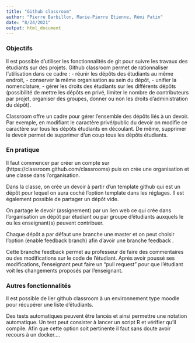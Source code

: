```yaml
---
title: "Github classroom"
author: "Pierre Barbillon, Marie-Pierre Etienne, Rémi Patin"
date: "8/24/2021"
output: html_document
---
```



### Objectifs

Il est possible d'utiliser les fonctionnalités de git pour suivre les travaux des étudiants sur des projets. Github classroom permet de rationnaliser l'utilisation dans ce cadre :
  - réunir les dépôts des étudiants au même endroit,
  - conserver la même organisation au sein du dépôt,
  - unifier la nomenclature, 
  - gérer les droits des étudiants sur les différents dépôts (possibilité de mettre les dépôts en privé, limiter le nombre de contributeurs par projet, organiser des groupes, donner ou non les droits d'administration du dépôt).

Classroom offre un cadre pour gérer l'ensemble des dépôts liés à un devoir. Par exemple, en modifiant le caractère privé/public du devoir on modifie ce caractère sur tous les dépôts étudiants en découlant. De même, supprimer le devoir permet de supprimer d'un coup tous les dépôts étudiants.

### En pratique

Il faut commencer par créer un compte sur (https://classroom.github.com/classrooms) puis on crée une organisation et une classe dans l'organisation.

Dans la classe, on crée un devoir à partir d'un template github qui est un dépôt pour lequel on aura coché l'option template dans les réglages. Il est également possible de partager un dépôt vide.

On partage le devoir (assignement) par un lien web ce qui crée dans l'organisation un dépôt par étudiant ou par groupe d'étudiants auxquels le ou les enseignant(s) peuvent contribuer. 

Chaque dépôt a par défaut une branche une master et on peut choisir l'option (enable feedback branch) afin d'avoir une branche feedback .

Cette branche feedback permet au professeur de faire des commentaires ou des modifications sur le code de l'étudiant. Après avoir poussé ses modifications, l'enseignant peut faire un "pull request" pour que l'étudiant voit les changements proposés par l'enseignant.


### Autres fonctionnalités

Il est possible de lier github classroom à un environnement type moodle pour récupérer une liste d'étudiants.

Des tests automatiques peuvent être lancés et ainsi permettre une notation automatique.
Un test peut consister à lancer un script R et vérifier qu'il compile. Afin que cette option soit pertinente il faut sans doute avoir recours à un docker....



